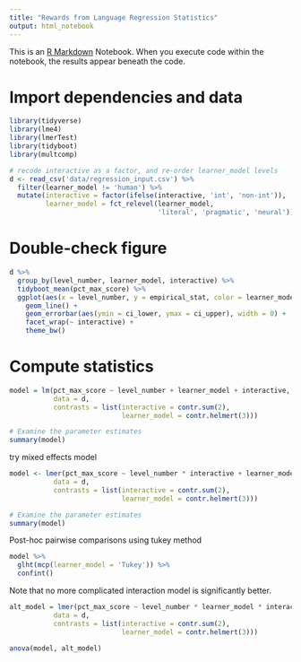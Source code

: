 ```yaml
---
title: "Rewards from Language Regression Statistics"
output: html_notebook
---
```


This is an [R Markdown](http://rmarkdown.rstudio.com) Notebook. When you execute code within the notebook, the results appear beneath the code. 

# Import dependencies and data

```r
library(tidyverse)
library(lme4)
library(lmerTest)
library(tidyboot)
library(multcomp)

# recode interactive as a factor, and re-order learner_model levels
d <- read_csv('data/regression_input.csv') %>%
  filter(learner_model != 'human') %>%
  mutate(interactive = factor(ifelse(interactive, 'int', 'non-int')),
         learner_model = fct_relevel(learner_model, 
                                     'literal', 'pragmatic', 'neural')) 
```

# Double-check figure

```r
d %>%
  group_by(level_number, learner_model, interactive) %>%
  tidyboot_mean(pct_max_score) %>%
  ggplot(aes(x = level_number, y = empirical_stat, color = learner_model)) +
    geom_line() +
    geom_errorbar(aes(ymin = ci_lower, ymax = ci_upper), width = 0) +
    facet_wrap(~ interactive) +
    theme_bw()
```

# Compute statistics

```r
model = lm(pct_max_score ~ level_number + learner_model + interactive,
           data = d,
           contrasts = list(interactive = contr.sum(2),
                            learner_model = contr.helmert(3)))

# Examine the parameter estimates
summary(model)
```

try mixed effects model

```r
model <- lmer(pct_max_score ~ level_number * interactive + learner_model + (1 + learner_model | psiturk_log_uuid),
           data = d,
           contrasts = list(interactive = contr.sum(2),
                            learner_model = contr.helmert(3)))

# Examine the parameter estimates
summary(model)
```

Post-hoc pairwise comparisons using tukey method

```r
model %>%
  glht(mcp(learner_model = 'Tukey')) %>%
  confint()
```

Note that no more complicated interaction model is significantly better.

```r
alt_model = lmer(pct_max_score ~ level_number * learner_model * interactive + (1 + learner_model | psiturk_log_uuid),
           data = d,
           contrasts = list(interactive = contr.sum(2),
                            learner_model = contr.helmert(3)))

anova(model, alt_model)
```
